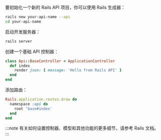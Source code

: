 要初始化一个新的 Rails API 项目，你可以使用 Rails 生成器：

```bash
rails new your-api-name --api
cd your-api-name
```

启动开发服务器：

```bash
rails server
```

创建一个基础 API 控制器：

```ruby title="app/controllers/api/base_controller.rb"
class Api::BaseController < ApplicationController
  def index
    render json: { message: 'Hello from Rails API' }
  end
end
```

添加路由：

```ruby title="config/routes.rb"
Rails.application.routes.draw do
  namespace :api do
    root 'base#index'
  end
end
```

:::note
有关如何设置控制器、模型和其他功能的更多细节，请参考 Rails 文档。
:::
